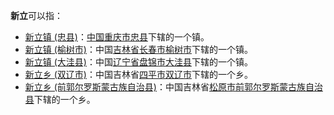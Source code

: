 '''新立'''可以指：

*[[新立镇_(忠县)|新立镇 (忠县)]]：[[中华人民共和国|中国]][[重庆市|重庆市]][[忠县|忠县]]下辖的一个镇。
*[[新立镇_(榆树市)|新立镇 (榆树市)]]：中国[[吉林省|吉林省]][[长春市|长春市]][[榆树市|榆树市]]下辖的一个镇。
*[[新立镇_(大洼县)|新立镇 (大洼县)]]：中国[[辽宁省|辽宁省]][[盘锦市|盘锦市]][[大洼县|大洼县]]下辖的一个镇。
*[[新立乡_(双辽市)|新立乡 (双辽市)]]：中国吉林省[[四平市|四平市]][[双辽市|双辽市]]下辖的一个乡。
*[[新立乡_(前郭尔罗斯蒙古族自治县)|新立乡 (前郭尔罗斯蒙古族自治县)]]：中国吉林省[[松原市_(吉林省)|松原市]][[前郭尔罗斯蒙古族自治县|前郭尔罗斯蒙古族自治县]]下辖的一个乡。

{{disambig|Cat=二字中國地名消歧義}}
